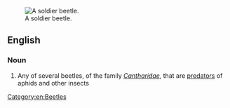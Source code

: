 [[Image:Chauliognathus lugubris.jpg|thumb|right|A soldier beetle.]]
==English==

===Noun===
{{wikipedia}}
{{en-noun|sg=[[soldier]] [[beetle]]}}

# Any of several beetles, of the family ''[[Cantharidae]]'', that are [[predator]]s of aphids and other insects

[[Category:en:Beetles]]
